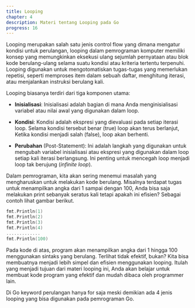 ```yaml
---
title: Looping
chapter: 4
description: Materi tentang Looping pada Go
progress: 16
---
```


Looping merupakan salah satu jenis control flow yang dimana mengatur
kondisi untuk perulangan, looping dalam pemrograman komputer memiliki
konsep yang memungkinkan eksekusi ulang sejumlah pernyataan atau blok
kode berulang-ulang selama suatu kondisi atau kriteria tertentu terpenuhi.
Looping digunakan untuk mengotomatiskan tugas-tugas yang
memerlukan repetisi, seperti memproses item dalam sebuah daftar,
menghitung iterasi, atau menjalankan instruksi berulang kali.

Looping biasanya terdiri dari tiga komponen utama:

- **Inisialisasi**: Inisialisasi adalah bagian di mana Anda menginisialisasi
  variabel atau nilai awal yang digunakan dalam loop.

- **Kondisi**: Kondisi adalah ekspresi yang dievaluasi pada setiap iterasi
  loop. Selama kondisi tersebut benar (true) loop akan terus berlanjut,
  Ketika kondisi menjadi salah (false), loop akan berhenti.

- **Perubahan** (Post-Statement): Ini adalah langkah yang digunakan
  untuk mengubah variabel inisialisasi atau ekspresi yang digunakan
  dalam loop setiap kali iterasi berlangsung. Ini penting untuk mencegah
  loop menjadi loop tak berujung (_infinite loop_).

Dalam pemrograman, kita akan sering menemui masalah yang
mengharuskan untuk melakukan kode berulang. Misalnya terdapat tugas
untuk menampilkan angka dari 1 sampai dengan 100, Anda bisa saja
melakukan print sebanyak seratus kali tetapi apakah ini efisien? Sebagai
contoh lihat gambar berikut.

```go 
fmt.Println(1)
fmt.Println(2)
fmt.Println(3)
fmt.Println(4)
.............
fmt.Println(100)
```

Pada kode di atas, program akan menampilkan angka dari 1 hingga 100
menggunakan sintaks yang berulang. Terlihat tidak efektif, bukan? Kita bisa 
membuatnya menjadi lebih simpel dan efisien menggunakan looping.
Itulah yang menjadi tujuan dari materi looping ini, Anda akan belajar untuk 
membuat kode program yang efektif dan mudah dibaca oleh programmer 
lain.

Di Go keyword perulangan hanya for saja meski demikian ada 4 jenis 
looping yang bisa digunakan pada pemrograman Go.
